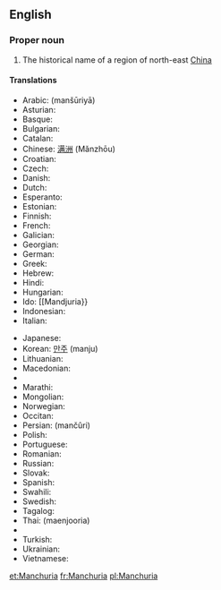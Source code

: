 ==English==
{{wikipedia}}

===Proper noun===
{{en-proper noun}}

# The historical name of a region of north-east [[China]]

====Translations====
{{trans-top|Manchuria}}
* Arabic: {{Arab|[[منشوريا]]}} (manšūriyā) {{f}}
* Asturian: {{t-|ast|Manchuria|f}}
* Basque: {{t|eu|Mantxuria}}
* Bulgarian: {{t|bg|Манджурия|tr=Mandžurija|f}}
* Catalan: {{t|ca|Manxúria|f}}
* Chinese: [[满洲]] (Mǎnzhōu)
* Croatian: {{t|hr|Mandžurija|f}}
* Czech: {{t|cs|Mandžusko|n}}
* Danish: {{t|da|Manchuriet}}
* Dutch: {{t|nl|Mantsjoerije}}
* Esperanto: {{t|eo|Manĉurio}}
* Estonian: {{t|et|Mandžuuria}}
* Finnish: {{t-|fi|Mantšuria}}
* French: {{t|fr|Mandchourie}}
* Galician: {{t|gl|Manchuria|f}}
* Georgian: {{t|ka|მანჯურია|tr=mandžuria}}
* German: {{t|de|Mandschurei|n}}
* Greek: {{t|el|Μαντζουρία|tr=Mandžuría|f}}
* Hebrew: {{t|he|מנצ׳וריה|tr=mančuriyah|f}}
* Hindi: {{t|hi|मंचूरिया}}
* Hungarian: {{t-|hu|Mandzsúria}}
* Ido: [[Mandjuria}}
* Indonesian: {{t|id|Manchuria}}
* Italian: {{t-|it|Manciuria|f}}
{{trans-mid}}
* Japanese: {{t|ja|満州|tr=まんしゅう, manshū}}
* Korean: [[만주]] (manju)
* Lithuanian: {{t|lt|Mandžiūrija}}
* Macedonian: {{t|mk|Манџурија|tr=Mandžurija|f}}
* {{trreq|Manchu}}
* Marathi: {{t|mr|मांचुरिया}}
* Mongolian: {{t|mn|Манж|tr=Manž}}
* Norwegian: {{t|no|Mandsjuria}}
* Occitan: {{t|oc|Manchoria|f}}
* Persian: {{fa-Arab|[[منچوری]]}} (mančûri)
* Polish: {{t|pl|Mandżuria|f}}
* Portuguese: {{t|pt|Manchúria|f}}
* Romanian: {{t|ro|Manciuria|f}}
* Russian: {{t|ru|Маньчжурия|tr=Man’čžúrija|f}}
* Slovak: {{t|sk|Mandžusko|n}}
* Spanish: {{t|es|Manchuria|f}}
* Swahili: {{t|sw|Manchuria}}
* Swedish: {{t|sv|Manchuriet}}
* Tagalog: {{t|tl|Manchuria}}
* Thai: {{Thai|[[แมนจูเรีย]]}} (maenjooria)
* {{trreq|Tibetan}}
* Turkish: {{t|tr|Kuzeydoğu Çin}}
* Ukrainian: {{t|uk|Маньчжурія|f}}
* Vietnamese: {{t|vi|Mãn Châu}}
{{trans-bottom}}

[[et:Manchuria]]
[[fr:Manchuria]]
[[pl:Manchuria]]